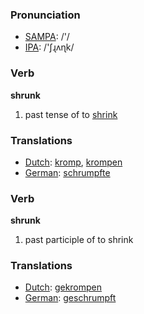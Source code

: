 === Pronunciation ===
*[[w:SAMPA|SAMPA]]: /'/
*[[w:IPA|IPA]]: /'ʃɻʌɳk/

=== Verb ===

'''shrunk'''

# past tense of to [[shrink]]

=== Translations ===
*[[Dutch]]: [[kromp]], [[krompen]]
*[[German]]: [[schrumpfte]]

=== Verb ===

'''shrunk'''

# past participle of to shrink

=== Translations ===
*[[Dutch]]: [[gekrompen]]
*[[German]]: [[geschrumpft]]